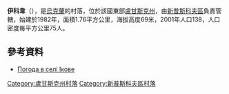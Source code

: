 {{coord|49|31|27|N|39|5|20|E|scale:100000|display=title}}

'''伊科韋'''（{{lang-uk|Ікове}}），是[[烏克蘭|烏克蘭]]的村落，位於該國東部[[盧甘斯克州|盧甘斯克州]]，由[[新普斯科夫區|新普斯科夫區]]負責管轄，始建於1982年，面積1.76平方公里，海拔高度69米，2001年人口138，人口密度每平方公里75人。

==參考資料==
* [http://weather.in.ua/ua/lyganskaja/9524 Погода в селі Ікове] {{Wayback|url=http://weather.in.ua/ua/lyganskaja/9524 |date=20190222182648 }}

{{DEFAULTSORT:Ікове}}
[[Category:盧甘斯克州村落|Category:盧甘斯克州村落]]
[[Category:新普斯科夫區村落|Category:新普斯科夫區村落]]


{{Luhansk-geo-stub}}